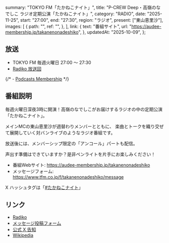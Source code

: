   summary: "TOKYO FM「たかねこナイト」",
  title: "P-CREW Deep・高嶺のなでしこ ラジオ定期公演「たかねこナイト」",
  category: "RADIO",
  date: "2025-11-25",
  start: "27:00",
  end: "27:30",
  region: "ラジオ",
  present: ["東山恵里沙"],
  images: [
    {
      path: "",
      ref: "",
    },
  ],
  link: {
    text: "番組サイト",
    url: "https://audee-membership.jp/takanenonadeshiko",
  },
  updatedAt: "2025-10-09",
};

## 放送

- TOKYO FM 毎週火曜日 27:00 〜 27:30
- [Radiko 放送回](https://radiko.jp/share?sid=FMT&t=20251126030000)

{/* - [Podcasts Membership]() */}

## 番組説明

毎週火曜日深夜3時に開演！高嶺のなでしこがお届けするラジオの中の定期公演「たかねこナイト」。

メインMCの東山恵里沙が週替わりメンバーとともに、
楽曲とトークを織り交ぜて展開していく対バンライブのようなラジオ番組です。

放送後には、メンバーシップ限定の「アンコール」パートも配信。

声出す準備はできていますか？是非ペンライトを片手にお楽しみください！

- 番組Webサイト: https://audee-membership.jp/takanenonadeshiko
- メッセージフォーム: https://www.tfm.co.jp/f/takanenonadeshiko/message

X ハッシュタグは「[#たかねこナイト]」

[#たかねこナイト]: http://x.com/search?q=%23たかねこナイト

## リンク

- [Radiko](https://radiko.jp/share?sid=FMT&t=20251126030000)
- [メッセージ投稿フォーム](https://tfm.co.jp/f/takanenonadeshiko/message)
- [公式 X 告知](https://x.com/takanenofficial/status/1971409392299016409)
- [Wikipedia](https://ja.wikipedia.org/wiki/高嶺のなでしこラジオ定期公演「たかねこナイト」)
